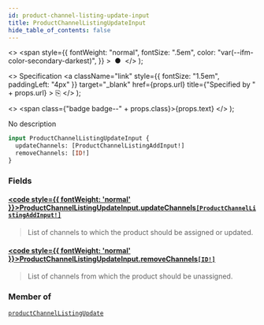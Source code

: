 ```yaml
---
id: product-channel-listing-update-input
title: ProductChannelListingUpdateInput
hide_table_of_contents: false
---
```


  <>
    <span
      style={{
        fontWeight: "normal",
        fontSize: ".5em",
        color: "var(--ifm-color-secondary-darkest)",
      }}
    >
      &nbsp;●&nbsp;
    </span>
  </>
);

  <>
    Specification
    <a
      className="link"
      style={{ fontSize: "1.5em", paddingLeft: "4px" }}
      target="\_blank"
      href={props.url}
      title={"Specified by " + props.url}
    >
      ⎘
    </a>
  </>
);

  <>
    <span class={"badge badge--" + props.class}>{props.text}</span>
  </>
);

No description

```graphql
input ProductChannelListingUpdateInput {
  updateChannels: [ProductChannelListingAddInput!]
  removeChannels: [ID!]
}
```

### Fields

#### [<code style={{ fontWeight: 'normal' }}>ProductChannelListingUpdateInput.<b>updateChannels</b></code>](#)<Bullet />[`[ProductChannelListingAddInput!]`](../../api-reference/inputs/product-channel-listing-add-input) <Badge class="secondary" text="list"/> <Badge class="secondary" text="input"/>

> List of channels to which the product should be assigned or updated.

#### [<code style={{ fontWeight: 'normal' }}>ProductChannelListingUpdateInput.<b>removeChannels</b></code>](#)<Bullet />[`[ID!]`](../../api-reference/scalars/id) <Badge class="secondary" text="list"/> <Badge class="secondary" text="scalar"/>

> List of channels from which the product should be unassigned.

### Member of

[`productChannelListingUpdate`](../../api-reference/mutations/product-channel-listing-update) <Badge class="secondary" text="mutation"/>
